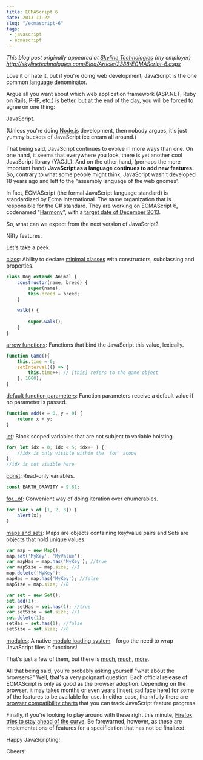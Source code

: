 ```yaml
---
title: ECMAScript 6
date: 2013-11-22
slug: "/ecmascript-6"
tags:
 - javascript
 - ecmascript
---
```


_This blog post originally appeared at [Skyline Technologies](http://skylinetechnologies.com/) (my employer) http://skylinetechnologies.com/Blog/Article/2388/ECMAScript-6.aspx_

Love it or hate it, but if you're doing web development, JavaScript is the one common language denominator. 

Argue all you want about which web application framework (ASP.NET, Ruby on Rails, PHP, etc.) is better, but at the end of the day, you will be forced to agree on one thing:  

JavaScript. 

(Unless you're doing [Node.js](http://nodejs.org/) development, then nobody argues, it's just yummy buckets of JavaScript ice cream all around.)

That being said, JavaScript continues to evolve in more ways than one.  On one hand, it seems that everywhere you look, there is yet another cool JavaScript library (YACJL).  And on the other hand, (perhaps the more important hand) **JavaScript as a language continues to add new features.**  So, contrary to what some people might think, JavaScript wasn't developed 18 years ago and left to the "assembly language of the web gnomes".

In fact, ECMAScript (the formal JavaScript language standard) is standardized by Ecma International.  The same organization that is responsible for the C# standard.  They are working on ECMAScript 6, codenamed "[Harmony](http://wiki.ecmascript.org/doku.php?id=harmony:specification_drafts)", with a [target date of December 2013](http://ecma-international.org/memento/TC39-M.htm).

So, what can we expect from the next version of JavaScript?

Nifty features.

Let's take a peek.

[class](http://wiki.ecmascript.org/doku.php?id=strawman:maximally_minimal_classes):  Ability to declare [minimal classes](http://wiki.ecmascript.org/doku.php?id=strawman:minimal_classes) with constructors, subclassing and properties. 

```js
class Dog extends Animal {
    constructor(name, breed) {
        super(name);
        this.breed = breed;
    }

    walk() {
        ...
        super.walk();
    }
}
```

[arrow functions](http://wiki.ecmascript.org/doku.php?id=harmony:arrow_function_syntax):  Functions that bind the JavaScript this value, lexically. 

```js
function Game(){
    this.time = 0;
    setInterval(() => {
        this.time++; // [this] refers to the game object
    }, 1000);
}
```

[default function parameters](http://wiki.ecmascript.org/doku.php?id=harmony:parameter_default_values):  Function parameters receive a default value if no parameter is passed. 

```js
function add(x = 0, y = 0) {
    return x + y;
}
```

[let](http://wiki.ecmascript.org/doku.php?id=harmony:let):  Block scoped variables that are not subject to variable hoisting. 

```js
for( let idx = 0; idx < 5; idx++ ) {
    //idx is only visible within the 'for' scope
};
//idx is not visible here
```

[const](http://wiki.ecmascript.org/doku.php?id=harmony:const):  Read-only variables. 

```js
const EARTH_GRAVITY = 9.81;
```

[for...of](http://wiki.ecmascript.org/doku.php?id=harmony:iterators):  Convenient way of doing iteration over enumerables. 

```js
for (var x of [1, 2, 3]) {
    alert(x);
}
```

[maps and sets](http://wiki.ecmascript.org/doku.php?id=harmony:simple_maps_and_sets):  Maps are objects containing key/value pairs and Sets are objects that hold unique values.

```js
var map = new Map();
map.set('MyKey', 'MyValue');
var mapHas = map.has('MyKey'); //true
var mapSize = map.size; //1
map.delete('MyKey');
mapHas = map.has('MyKey'); //false
mapSize = map.size; //0

var set = new Set();
set.add(1);
var setHas = set.has(1); //true
var setSize = set.size; //1
set.delete(1);
setHas = set.has(1); //false
setSize = set.size; //0
```

[modules](http://wiki.ecmascript.org/doku.php?id=harmony:modules):  A native [module loading system](http://wiki.ecmascript.org/doku.php?id=harmony:module_loaders) - forgo the need to wrap JavaScript files in functions!

That's just a few of them, but there is [much](http://wiki.ecmascript.org/doku.php?id=harmony:destructuring), [much](http://wiki.ecmascript.org/doku.php?id=harmony:typed_objects), [more](http://wiki.ecmascript.org/doku.php?id=harmony:generator_expressions).

All that being said, you're probably asking yourself "what about the browsers?"  Well, that's a very poignant question.  Each official release of ECMAScript is only as good as the browser adoption.  Depending on the browser, it may takes months or even years [insert sad face here] for some of the features to be available for use.  In either case, thankfully there are [browser compatibility charts](http://kangax.github.io/es5-compat-table/es6/) that you can track JavaScript feature progress. 

Finally, if you're looking to play around with these right this minute, [Firefox tries to stay ahead of the curve](https://developer.mozilla.org/en-US/docs/Web/JavaScript/ECMAScript_6_support_in_Mozilla).  Be forewarned, however, as these are implementations of features for a specification that has not be finalized.

Happy JavaScripting!

Cheers!